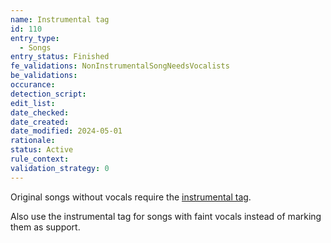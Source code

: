 ```yaml
---
name: Instrumental tag
id: 110
entry_type:
  - Songs
entry_status: Finished
fe_validations: NonInstrumentalSongNeedsVocalists
be_validations:
occurance:
detection_script:
edit_list: 
date_checked:
date_created:
date_modified: 2024-05-01
rationale:
status: Active
rule_context:
validation_strategy: 0
---
```

Original songs without vocals require the [instrumental tag](https://vocadb.net/T/208/instrumental).

Also use the instrumental tag for songs with faint vocals instead of marking them as support.